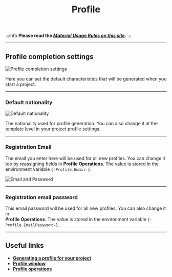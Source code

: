 ﻿---
sidebar_position: 12
title: Profile
description: Profile completion settings.
---
:::info **Please read the [*Material Usage Rules on this site*](../Disclaimer).**
:::
_______________________________________________
## Profile completion settings  
![Profile completion settings](./assets/Profile_Setting/Profile_Setting_pic1.png)

Here you can set the default characteristics that will be generated when you start a project.
_______________________________________________
### Default nationality
![Default nationality](./assets/Profile_Setting/Profile_Setting_pic2.png)

The nationality used for profile generation. You can also change it at the template level in your project profile settings.
_______________________________________________
### Registration Email
The email you enter here will be used for all new profiles.
You can change it too by reassigning fields in **Profile Operations**.
The value is stored in the environment variable `{-Profile.Email-}`.

![Email and Password](./assets/Profile_Setting/Profile_Setting_pic3.png)
_______________________________________________
### Registration email password
This email password will be used for all new profiles. You can also change it in  
**Profile Operations**. The value is stored in the environment variable `{-Profile.EmailPassword-}`.
_______________________________________________
## Useful links
- [**Generating a profile for your project**](../Project%20Editor/Static%20Block%20Panel/Profile)
- [**Profile window**](../pm/Interface/Work_with_Profile)
- [**Profile operations**](../Data/WorkWithProfile)
